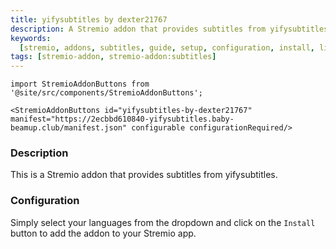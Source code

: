 ```yaml
---
title: yifysubtitles by dexter21767
description: A Stremio addon that provides subtitles from yifysubtitles
keywords:
  [stremio, addons, subtitles, guide, setup, configuration, install, link]
tags: [stremio-addon, stremio-addon:subtitles]
---
```


```mdx-code-block
import StremioAddonButtons from '@site/src/components/StremioAddonButtons';

<StremioAddonButtons id="yifysubtitles-by-dexter21767" manifest="https://2ecbbd610840-yifysubtitles.baby-beamup.club/manifest.json" configurable configurationRequired/>
```

<h3>Description</h3>

This is a Stremio addon that provides subtitles from yifysubtitles.

<h3>Configuration</h3>

Simply select your languages from the dropdown and click on the `Install` button to add the addon to your Stremio app.
